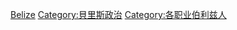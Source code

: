 [[Category:北美洲各国政治人物|Belize]]
[[Category:貝里斯政治|Category:貝里斯政治]]
[[Category:各职业伯利兹人|Category:各职业伯利兹人]]
